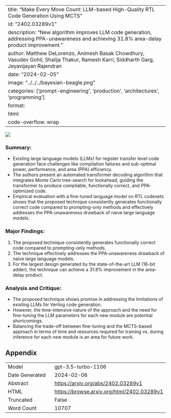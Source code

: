 
---
title: "Make Every Move Count: LLM-based High-Quality RTL Code Generation Using MCTS"
id: "2402.03289v1"
description: "New algorithm improves LLM code generation, addressing PPA-unawareness and achieving 31.8% area-delay product improvement."
author: Matthew DeLorenzo, Animesh Basak Chowdhury, Vasudev Gohil, Shailja Thakur, Ramesh Karri, Siddharth Garg, Jeyavijayan Rajendran
date: "2024-02-05"
image: "../../../bayesian-beagle.png"
categories: ['prompt-engineering', 'production', 'architectures', 'programming']
format:
  html:
    code-overflow: wrap
---

![](None)

### Summary:
- Existing large language models (LLMs) for register transfer level code generation face challenges like compilation failures and sub-optimal power, performance, and area (PPA) efficiency.
- The authors present an automated transformer decoding algorithm that integrates Monte Carlo tree-search for lookahead, guiding the transformer to produce compilable, functionally correct, and PPA-optimized code.
- Empirical evaluation with a fine-tuned language model on RTL codesets shows that the proposed technique consistently generates functionally correct code compared to prompting-only methods and effectively addresses the PPA-unawareness drawback of naive large language models.

### Major Findings:
1. The proposed technique consistently generates functionally correct code compared to prompting-only methods.
2. The technique effectively addresses the PPA-unawareness drawback of naive large language models.
3. For the largest design generated by the state-of-the-art LLM (16-bit adder), the technique can achieve a 31.8% improvement in the area-delay product.

### Analysis and Critique:
- The proposed technique shows promise in addressing the limitations of existing LLMs for Verilog code generation.
- However, the time-intensive nature of the approach and the need for fine-tuning the LLM parameters for each new module are potential shortcomings.
- Balancing the trade-off between fine-tuning and the MCTS-based approach in terms of time and resources required for training vs. during inference for each new module is an area for future work.

## Appendix

|          |          |
|----------|----------|
| Model     | gpt-3.5-turbo-1106       |
| Date Generated     | 2024-02-06       |
| Abstract | [https://arxiv.org/abs/2402.03289v1](https://arxiv.org/abs/2402.03289v1)        |
| HTML     | [https://browse.arxiv.org/html/2402.03289v1](https://browse.arxiv.org/html/2402.03289v1)       |
| Truncated       | False       |
| Word Count       | 10707       |